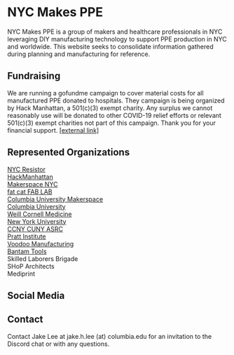 
# NYC Makes PPE

NYC Makes PPE is a group of makers and healthcare professionals in NYC leveraging DIY manufacturing technology to support PPE production in NYC and worldwide. This website seeks to consolidate information gathered during planning and manufacturing for reference.

## Fundraising

We are running a gofundme campaign to cover material costs for all manufactured PPE donated to hospitals. They campaign is being organized by Hack Manhattan, a 501(c)(3) exempt charity. Any surplus we cannot reasonably use will be donated to other COVID-19 relief efforts or relevant 501(c)(3) exempt charities not part of this campaign. Thank you for your financial support. [\[external link\]](https://charity.gofundme.com/o/en/campaign/nyc-makes-ppe-covid-19)

## Represented Organizations

[NYC Resistor](https://www.nycresistor.com/)  
[HackManhattan](https://hackmanhattan.com/)  
[Makerspace NYC](https://www.makerspace.nyc/)  
[fat cat FAB LAB](https://www.fatcatfablab.org/)  
[Columbia University Makerspace](https://make.columbia.edu/)  
[Columbia University](https://columbia.edu/)  
[Weill Cornell Medicine](https://weill.cornell.edu/)  
[New York University](http://www.nyu.edu/)  
[CCNY CUNY ASRC](https://asrc.gc.cuny.edu/)  
[Pratt Institute](https://www.pratt.edu/)  
[Voodoo Manufacturing](https://voodoomfg.com/)  
[Bantam Tools](https://www.bantamtools.com/)  
Skilled Laborers Brigade  
SHoP Architects  
Mediprint

## Social Media

<Social />

## Contact

Contact Jake Lee at jake.h.lee (at) columbia.edu for an invitation to the Discord chat or with any questions.

